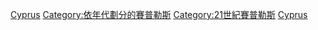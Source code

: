 {{Portal|賽普勒斯}}

[[Category:2010年代各國|Cyprus]]
[[Category:依年代劃分的賽普勒斯|Category:依年代劃分的賽普勒斯]]
[[Category:21世紀賽普勒斯|Category:21世紀賽普勒斯]]
[[Category:2010年代歐洲|Cyprus]]